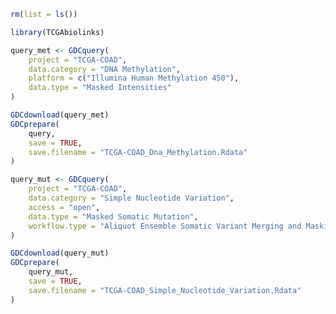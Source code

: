 ```r
rm(list = ls())
```

```r
library(TCGAbiolinks)
```

```r
query_met <- GDCquery(
	project = "TCGA-COAD",
	data.category = "DNA Methylation",
	platform = c("Illumina Human Methylation 450"),
	data.type = "Masked Intensities"
)

GDCdownload(query_met)
GDCprepare(
	query, 
	save = TRUE,
	save.filename = "TCGA-COAD_Dna_Methylation.Rdata"
)
```

```r
query_mut <- GDCquery(
	project = "TCGA-COAD",
	data.category = "Simple Nucleotide Variation",
	access = "open",
	data.type = "Masked Somatic Mutation",
	workflow.type = "Aliquot Ensemble Somatic Variant Merging and Masking"
)

GDCdownload(query_mut)
GDCprepare(
	query_mut, 
	save = TRUE, 
	save.filename = "TCGA-COAD_Simple_Nucleotide_Variation.Rdata"
)
```